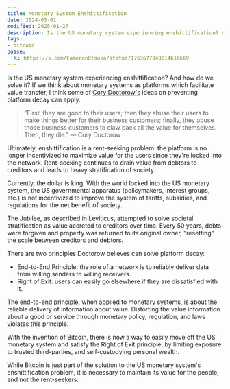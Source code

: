 ```yaml
---
title: Monetary System Enshittification
date: 2024-03-01
modified: 2025-01-27
description: Is the US monetary system experiencing enshittification? And how do we solve it?
tags:
- bitcoin
posse:
  𝕏: https://x.com/CameronOtsuka/status/1763677048814616669
---
```


<Picture src={honeyBadger} alt="Bitcoin honeybadger stomping on the US monetary system." />

Is the US monetary system experiencing enshittification? And how do we solve it? If we think about monetary systems as platforms which facilitate value transfer, I think some of [Cory Doctorow's](https://twitter.com/doctorow) ideas on preventing platform decay can apply.

> "First, they are good to their users; then they abuse their users to make things better for their business customers; finally, they abuse those business customers to claw back all the value for themselves. Then, they die."
> — Cory Doctorow

Ultimately, enshittification is a rent-seeking problem: the platform is no longer incentivized to maximize value for the users since they're locked into the network. Rent-seeking continues to drain value from debtors to creditors and leads to heavy stratification of society.

Currently, the dollar is king. With the world locked into the US monetary system, the US governmental apparatus (policymakers, interest groups, etc.) is not incentivized to improve the system of tariffs, subsidies, and regulations for the net benefit of society.
 
The Jubilee, as described in Leviticus, attempted to solve societal stratification as value accreted to creditors over time. Every 50 years, debts were forgiven and property was returned to its original owner, "resetting" the scale between creditors and debtors.

There are two principles Doctorow believes can solve platform decay:
- End-to-End Principle: the role of a network is to reliably deliver data from willing senders to willing receivers.
- Right of Exit: users can easily go elsewhere if they are dissatisfied with it.

The end-to-end principle, when applied to monetary systems, is about the reliable delivery of information about value. Distorting the value information about a good or service through monetary policy, regulation, and laws violates this principle.

With the invention of Bitcoin, there is now a way to easily move off the US monetary system and satisfy the Right of Exit principle, by limiting exposure to trusted third-parties, and self-custodying personal wealth.

While Bitcoin is just part of the solution to the US monetary system's enshittification problem, it is necessary to maintain its value for the people, and not the rent-seekers.